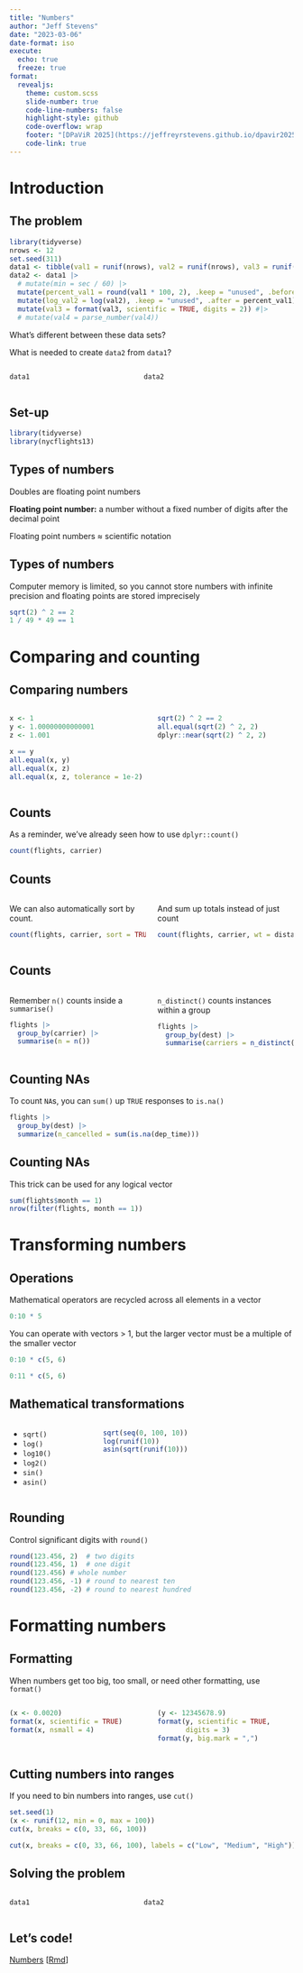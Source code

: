 ```yaml
---
title: "Numbers"
author: "Jeff Stevens"
date: "2023-03-06"
date-format: iso
execute:
  echo: true
  freeze: true
format:
  revealjs: 
    theme: custom.scss
    slide-number: true
    code-line-numbers: false
    highlight-style: github
    code-overflow: wrap
    footer: "[DPaViR 2025](https://jeffreyrstevens.github.io/dpavir2025)"
    code-link: true
---
```



# Introduction


## The problem

```r
library(tidyverse)
nrows <- 12
set.seed(311)
data1 <- tibble(val1 = runif(nrows), val2 = runif(nrows), val3 = runif(nrows, 0.001, 0.01))#, val4 = paste0("$", format(runif(nrows, 10, 100), digits = 4)))
data2 <- data1 |> 
  # mutate(min = sec / 60) |> 
  mutate(percent_val1 = round(val1 * 100, 2), .keep = "unused", .before = 1) |> 
  mutate(log_val2 = log(val2), .keep = "unused", .after = percent_val1) |> 
  mutate(val3 = format(val3, scientific = TRUE, digits = 2)) #|> 
  # mutate(val4 = parse_number(val4))
```

What's different between these data sets? 

What is needed to create `data2` from `data1`?

:::: {.columns}

::: {.column width="45%"}

```r
data1
```
:::

::: {.column width="55%"}

```r
data2
```
:::

::::


## Set-up

```r
library(tidyverse)
library(nycflights13)
```


## Types of numbers

Doubles are floating point numbers

::: {.callout-note}
**Floating point number:** a number without a fixed number of digits after the decimal point
:::

Floating point numbers ≈ scientific notation


## Types of numbers

Computer memory is limited, so you cannot store numbers with infinite precision and floating points are stored imprecisely

```r
sqrt(2) ^ 2 == 2
1 / 49 * 49 == 1
```


# Comparing and counting


## Comparing numbers

:::: {.columns}

::: {.column width="50%"}

```r
x <- 1
y <- 1.00000000000001
z <- 1.001
```

::: {.fragment}
```r
x == y
all.equal(x, y)
all.equal(x, z)
all.equal(x, z, tolerance = 1e-2)
```
:::
:::

::: {.column width="50%"}

::: {.fragment}
```r
sqrt(2) ^ 2 == 2
all.equal(sqrt(2) ^ 2, 2)
dplyr::near(sqrt(2) ^ 2, 2)
```
:::

:::
::::

<!-- ## Parsing numbers -->

<!-- Sometimes, numbers come in as character string, occasionally with weird formatting. -->

<!-- To parse numbers that come in with scientific notation, use `readr::parse_double()`: -->
<!-- ```{r} -->
<!-- (num_char <- "1e3") -->
<!-- typeof(num_char) -->
<!-- parse_double(num_char) -->
<!-- ``` -->


<!-- ## Parsing numbers -->

<!-- To parse numbers that come in with monetary units or percent signs, use `readr::parse_number()`: -->
<!-- ```{r} -->
<!-- (num_char <- c("$1,234", "USD 3,513", "59%")) -->
<!-- typeof(num_char) -->
<!-- parse_number(num_char) -->
<!-- ``` -->


## Counts

As a reminder, we've already seen how to use `dplyr::count()`
```r
count(flights, carrier)
```


## Counts

:::: {.columns}

::: {.column width="50%"}

We can also automatically sort by count.

```r
count(flights, carrier, sort = TRUE)
```
:::

::: {.column width="50%"}
And sum up totals instead of just count

```r
count(flights, carrier, wt = distance)
```
:::

::::


## Counts

:::: {.columns}

::: {.column width="50%"}

Remember `n()` counts inside a `summarise()`

```r
flights |> 
  group_by(carrier) |> 
  summarise(n = n())
```
:::

::: {.column width="50%"}

::: {.fragment}

`n_distinct()` counts instances within a group
```r
flights |> 
  group_by(dest) |> 
  summarise(carriers = n_distinct(carrier))
```
:::
:::

::::


## Counting NAs

To count `NA`s, you can `sum()` up `TRUE` responses to `is.na()`

```r
flights |> 
  group_by(dest) |> 
  summarize(n_cancelled = sum(is.na(dep_time)))
```


## Counting NAs

This trick can be used for any logical vector

```r
sum(flights$month == 1)
nrow(filter(flights, month == 1))
```


# Transforming numbers

## Operations

Mathematical operators are recycled across all elements in a vector

```r
0:10 * 5
```

::: {.fragment}
You can operate with vectors > 1, but the larger vector must be a multiple of the smaller vector
```r
0:10 * c(5, 6)
```
```r
0:11 * c(5, 6)
```
:::


## Mathematical transformations

:::: {.columns}

::: {.column width="30%"}

* `sqrt()`
* `log()`
* `log10()`
* `log2()`
* `sin()`
* `asin()`
:::

::: {.column width="70%"}

```r
sqrt(seq(0, 100, 10))
log(runif(10))
asin(sqrt(runif(10)))
```
:::
::::

## Rounding

Control significant digits with `round()`

```r
round(123.456, 2)  # two digits
round(123.456, 1)  # one digit
round(123.456) # whole number
round(123.456, -1) # round to nearest ten
round(123.456, -2) # round to nearest hundred
```

<!-- ## Rounding -->

<!-- But weirdness for 0.5s with even digits -->

<!-- ```{r} -->
<!-- round(c(1.5, 2.5)) -->
<!-- ``` -->

<!-- To avoid, use `ceiling()` -->

<!-- ```{r} -->
<!-- ceiling(c(1.5, 2.5)) -->
<!-- ``` -->


# Formatting numbers


## Formatting

When numbers get too big, too small,  or need other formatting, use `format()`

:::: {.columns}

::: {.column width="50%"}

```r
(x <- 0.0020)
format(x, scientific = TRUE)
format(x, nsmall = 4)
```
:::

::: {.column width="50%"}

::: {.fragment}


```r
(y <- 12345678.9)
format(y, scientific = TRUE, 
       digits = 3)
format(y, big.mark = ",")
```
:::
:::
::::


## Cutting numbers into ranges

If you need to bin numbers into ranges, use `cut()`

```r
set.seed(1)
(x <- runif(12, min = 0, max = 100))
cut(x, breaks = c(0, 33, 66, 100))
```
::: {.fragment}
```r
cut(x, breaks = c(0, 33, 66, 100), labels = c("Low", "Medium", "High"))
```
:::


<!-- ## Offsets -->

<!-- You many need to work with numbers after (`dplyr::lag()`) or before (`dplyr::lead()`) the current element -->

<!-- ```{r} -->
<!-- (x <- c(2, 5, 11, 11, 19, 35)) -->
<!-- lag(x) -->
<!-- x - lag(x) -->
<!-- ``` -->

<!-- ```{r} -->
<!-- lead(x) -->
<!-- x - lead(x) -->
<!-- ``` -->


<!-- # Summarizing numbers -->

<!-- ## Summary functions -->

<!-- :::: {.columns} -->

<!-- ::: {.column width="50%"} -->

<!-- * `mean()` -->
<!-- * `median()` -->
<!-- * `min()` -->
<!-- * `max()` -->
<!-- * `sd()` -->
<!-- ::: -->

<!-- ::: {.column width="50%"} -->

<!-- * `IQR()` -->

<!-- ```{r} -->
<!-- IQR(x) -->
<!-- ``` -->

<!-- * `quantile()` -->

<!-- ```{r} -->
<!-- quantile(x) -->
<!-- ``` -->
<!-- ::: -->
<!-- :::: -->


## Solving the problem

:::: {.columns}

::: {.column width="45%"}

```r
data1
```
:::

::: {.column width="55%"}

```r
data2
```
:::

::::


## Let's code!

[Numbers](../code/19_numbers.html){target="_blank"} [[Rmd](../code/19_numbers.Rmd){target="_blank"}]
